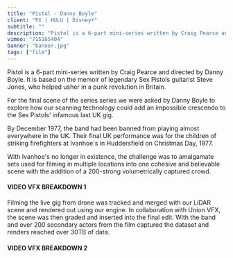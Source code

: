 ```yaml
---
title: "Pistol - Danny Boyle"
client: "FX | HULU | Disney+"
subtitle: ""
description: "Pistol is a 6-part mini-series written by Craig Pearce and directed by Danny Boyle."
vimeo: "715165404"
banner: "banner.jpg"
tags: ["film"]
---
```



Pistol is a 6-part mini-series written by Craig Pearce and directed by Danny Boyle. It is based on the memoir of legendary Sex Pistols guitarist Steve Jones, who helped usher in a punk revolution in Britain.

For the final scene of the series series we were asked by Danny Boyle to explore how our scanning technology could add an impossible crescendo to the Sex Pistols’ infamous last UK gig.

<ImageMagic href="pistols-1.jpg" />
<ImageMagic href="pistols-2.jpg" />
<ImageMagic href="pistols-3.jpg" />

By December 1977, the band had been banned from playing almost everywhere in the UK. Their final UK performance was for the children of striking firefighters at Ivanhoe's in Huddersfield on Christmas Day, 1977.

With Ivanhoe's no longer in existence, the challenge was to amalgamate sets used for filming in multiple locations into one cohesive and believable scene with the addition of a 200-strong volumetrically captured crowd.

#### VIDEO VFX BREAKDOWN 1

<InlineVimeo id="715161108" />

Filming the live gig from drone was tracked and merged with our LiDAR scene and rendered out using our engine. In collaboration with Union VFX, the scene was then graded and inserted into the final edit. With the band and over 200 secondary actors from the film captured the dataset and renders reached over 30TB of data.

#### VIDEO VFX BREAKDOWN 2

<InlineVimeo id="715162529" />
